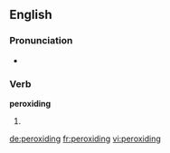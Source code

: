 ==English==

===Pronunciation===
* {{rhymes|aɪdɪŋ|lang=en}}

===Verb===
'''peroxiding'''

# {{present participle of|peroxide|lang=en}}

[[de:peroxiding]]
[[fr:peroxiding]]
[[vi:peroxiding]]